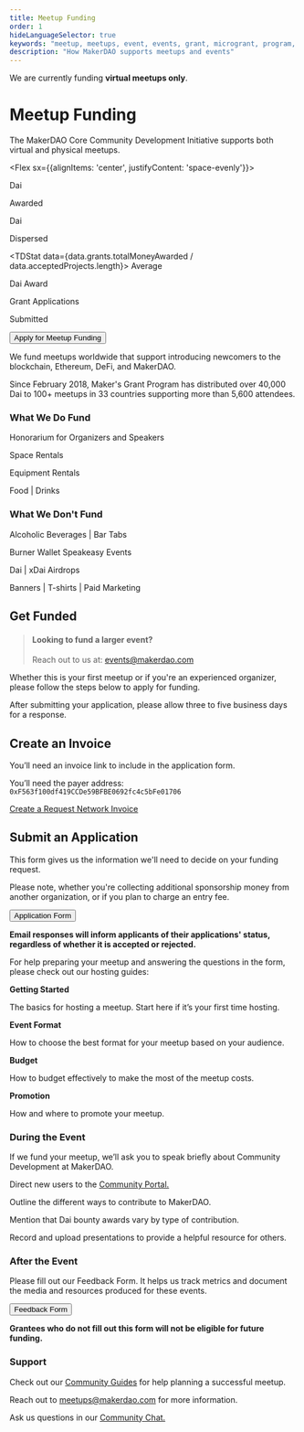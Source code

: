 ```yaml
---
title: Meetup Funding
order: 1
hideLanguageSelector: true
keywords: "meetup, meetups, event, events, grant, microgrant, program, help, local"
description: "How MakerDAO supports meetups and events"
---
```


<StatusBanner>

We are currently funding **virtual meetups only**.

</StatusBanner>

# Meetup Funding

The MakerDAO Core Community Development Initiative supports both virtual and physical meetups.      

<Flex sx={{alignItems: 'center', justifyContent: 'space-evenly'}}>

<TDStat data={data.grants.totalMoneyAwarded}>
Dai

Awarded
</TDStat>

<TDStat data={data.grants.totalMoneyDispersed}>
Dai

Dispersed
</TDStat>

<TDStat data={data.grants.totalMoneyAwarded / data.acceptedProjects.length}>
Average

Dai Award
</TDStat>

<TDStat alt data={data.grants.applicationsSubmitted}>
Grant Applications

Submitted
</TDStat>
</Flex>

<Aligner center>

<Button to="https://airtable.com/shr4HOtcZ8o3VZmek">Apply for Meetup Funding</Button>

</Aligner>

We fund meetups worldwide that support introducing newcomers to the blockchain, Ethereum, DeFi, and MakerDAO.

Since February 2018, Maker's Grant Program has distributed over 40,000 Dai to 100+ meetups in 33 countries supporting more than 5,600 attendees.

<Tout>

<Box>

### What We Do Fund

<List>

Honorarium for Organizers and Speakers

Space Rentals

Equipment Rentals

Food | Drinks

</List>

</Box>

<Box>

### What We Don't Fund

<List>

Alcoholic Beverages | Bar Tabs

Burner Wallet Speakeasy Events

Dai | xDai Airdrops

Banners | T-shirts | Paid Marketing

</List>

</Box>

</Tout>

## Get Funded

> #### **Looking to fund a larger event?**
>
> Reach out to us at: events@makerdao.com

Whether this is your first meetup or if you're an experienced organizer, please follow the steps below to apply for funding.

After submitting your application, please allow three to five business days for a response.

<Process>

<Box>

## Create an Invoice

You’ll need an invoice link to include in the application form.

You’ll need the payer address: `0xF563f100df419CCDe59BFBE0692fc4c5bFe01706`

[Create a Request Network Invoice](https://app.request.network/#/)

</Box>

<Box>

## Submit an Application

This form gives us the information we'll need to decide on your funding request.

Please note, whether you're collecting additional sponsorship money from another organization, or if you plan to charge an entry fee.

<Aligner center>

<Button to="https://airtable.com/shr4HOtcZ8o3VZmek">Application Form</Button>

</Aligner>

**Email responses will inform applicants of their applications' status, regardless of whether it is accepted or rejected.**

<Callout>

For help preparing your meetup and answering the questions in the form, please check out our hosting guides:

<List>

<Link to="/work_with_us/meetups/getting-started-guide">

**Getting Started**

The basics for hosting a meetup. Start here if it’s your first time hosting.

</Link>

<Link to="/work_with_us/meetups/event-formats-guide">

**Event Format**

How to choose the best format for your meetup based on your audience.

</Link>

<Link to="/work_with_us/meetups/budget-guide">

**Budget**

How to budget effectively to make the most of the meetup costs.

</Link>

<Link to="/work_with_us/meetups/promotion-guide">

**Promotion**

How and where to promote your meetup.

</Link>

</List>

</Callout>

</Box>

<Box>

### During the Event

If we fund your meetup, we’ll ask you to speak briefly about Community Development at MakerDAO.

<Checklist>

Direct new users to the [Community Portal.](/content/en/index/)

Outline the different ways to contribute to MakerDAO.

Mention that Dai bounty awards vary by type of contribution.

Record and upload presentations to provide a helpful resource for others.

</Checklist>

</Box>

<Box>

### After the Event

Please fill out our Feedback Form. It helps us track metrics and document the media and resources produced for these events.

<Aligner center>

<Button to="https://airtable.com/shr6Icuj6tOy0k55l">Feedback Form</Button>

</Aligner>

**Grantees who do not fill out this form will not be eligible for future funding.**

</Box>

</Process>

### Support

<List>

Check out our [Community Guides](/work-with-us/meetups/) for help planning a successful meetup.

Reach out to meetups@makerdao.com for more information.

Ask us questions in our [Community Chat.](https://chat.makerdao.com/channel/community-development)

</List>
